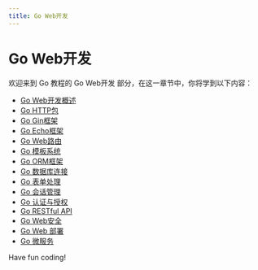 ```yaml
---
title: Go Web开发
---
```


# Go Web开发

欢迎来到 Go 教程的 Go Web开发 部分，在这一章节中，你将学到以下内容：

- [Go Web开发概述](./0-go-web-development-overview.mdx)
- [Go HTTP包](./1-go-http-package.mdx)
- [Go Gin框架](./2-go-gin-framework.mdx)
- [Go Echo框架](./3-go-echo-framework.mdx)
- [Go Web路由](./4-go-web-routing.mdx)
- [Go 模板系统](./5-go-template-system.mdx)
- [Go ORM框架](./6-go-orm-framework.mdx)
- [Go 数据库连接](./7-go-database-connection.mdx)
- [Go 表单处理](./8-go-form-processing.mdx)
- [Go 会话管理](./9-go-session-management.mdx)
- [Go 认证与授权](./10-go-authentication-authorization.mdx)
- [Go RESTful API](./11-go-restful-api.mdx)
- [Go Web安全](./12-go-web-security.mdx)
- [Go Web 部署](./13-go-web-deployment.mdx)
- [Go 微服务](./14-go-microservices.mdx)

Have fun coding!